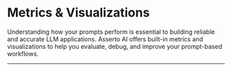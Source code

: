 # Metrics & Visualizations

Understanding how your prompts perform is essential to building reliable and accurate LLM applications. Asserto AI offers built-in metrics and visualizations to help you evaluate, debug, and improve your prompt-based workflows.

---

